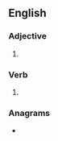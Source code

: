 ==English==

===Adjective===
{{en-adj}}

# {{standard spelling of|from=non-Oxford British spelling|polarized}}

===Verb===
{{head|en|verb form}}

# {{en-past of|polarise}}

===Anagrams===
* {{anagrams|en|laid ropes|prolidase}}